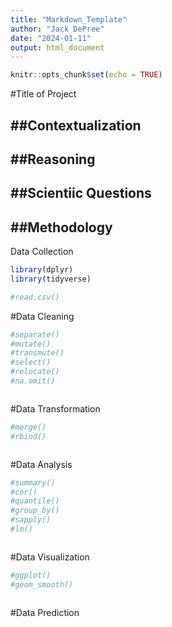 ```yaml
---
title: "Markdown_Template"
author: "Jack DePree"
date: "2024-01-11"
output: html_document
---
```


```r
knitr::opts_chunk$set(echo = TRUE)
```

#Title of Project

##Contextualization
---

##Reasoning
---

##Scientiic Questions
---

##Methodology
---

Data Collection
```r
library(dplyr)
library(tidyverse)

#read.csv()

```

#Data Cleaning
```r
#separate()
#mutate()
#transmute()
#select()
#relocate()
#na.omit()

```

```r

```

#Data Transformation
```r
#merge()
#rbind()

```

```r

```

#Data Analysis
```r
#summary()
#cor()
#quantile()
#group_by()
#sapply()
#lm()

```

```r

```

#Data Visualization
```r
#ggplot()
#geom_smooth()

```

```r

```

#Data Prediction
```r

```